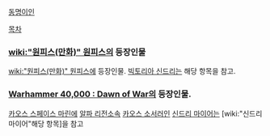 [[동명이인]]

[[목차]]

=== [[wiki:"원피스(만화)" 원피스]]의 등장인물 ===
[[wiki:"원피스(만화)" 원피스]]에 등장인물. [[빅토리아 신드리]]는 해당 항목을 참고.

=== [[Warhammer 40,000 : Dawn of War]]의 등장인물. ===
[[카오스 스페이스 마린]]에 [[알파 리전]]소속 [[카오스 소서러]]인 [[신드리 마이어]]는 [wiki:"신드리 마이어"해당 항목]을 참고
